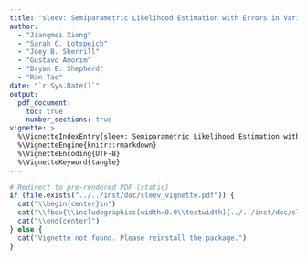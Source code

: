 ```yaml
---
title: "sleev: Semiparametric Likelihood Estimation with Errors in Variables"
author:
  - "Jiangmei Xiong"
  - "Sarah C. Lotspeich"
  - "Joey B. Sherrill" 
  - "Gustavo Amorim"
  - "Bryan E. Shepherd"
  - "Ran Tao"
date: "`r Sys.Date()`"
output: 
  pdf_document:
    toc: true
    number_sections: true
vignette: >
  %\VignetteIndexEntry{sleev: Semiparametric Likelihood Estimation with Errors in Variables}
  %\VignetteEngine{knitr::rmarkdown}
  %\VignetteEncoding{UTF-8}
  %\VignetteKeyword{tangle}
---
```


```r
# Redirect to pre-rendered PDF (static)
if (file.exists("../../inst/doc/sleev_vignette.pdf")) {
  cat("\\begin{center}\n")
  cat("\\fbox{\\includegraphics[width=0.9\\textwidth]{../../inst/doc/sleev_vignette.pdf}}\n") 
  cat("\\end{center}")
} else {
  cat("Vignette not found. Please reinstall the package.")
}
```

